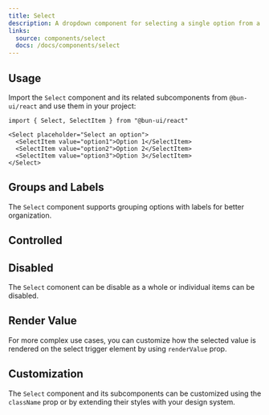 ```yaml
---
title: Select
description: A dropdown component for selecting a single option from a list.
links:
  source: components/select
  docs: /docs/components/select
---
```


<ComponentPreview name="select-basic" />

## Usage

Import the `Select` component and its related subcomponents from `@bun-ui/react`
and use them in your project:

```tsx
import { Select, SelectItem } from "@bun-ui/react"
```

```tsx
<Select placeholder="Select an option">
  <SelectItem value="option1">Option 1</SelectItem>
  <SelectItem value="option2">Option 2</SelectItem>
  <SelectItem value="option3">Option 3</SelectItem>
</Select>
```

## Groups and Labels

The `Select` component supports grouping options with labels for better
organization.

<ComponentPreview name="select-grouped" />

## Controlled

<ComponentPreview name="select-controlled" />

## Disabled

The `Select` comonent can be disable as a whole or individual items can be
disabled.

<ComponentPreview name="select-disabled" />

## Render Value

For more complex use cases, you can customize how the selected value is rendered on
the select trigger element by using `renderValue` prop.

<ComponentPreview name="select-render-value" />

## Customization

The `Select` component and its subcomponents can be customized using the
`className` prop or by extending their styles with your design system.

<ComponentPreview name="select-customized" />
